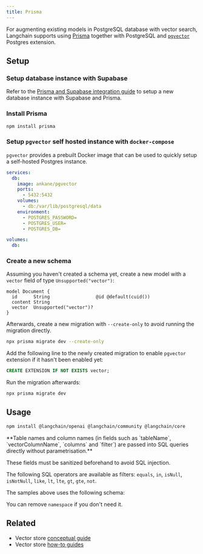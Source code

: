 ```yaml
---
title: Prisma
---
```


For augmenting existing models in PostgreSQL database with vector search, Langchain supports using [Prisma](https://www.prisma.io/) together with PostgreSQL and [`pgvector`](https://github.com/pgvector/pgvector) Postgres extension.

## Setup

### Setup database instance with Supabase

Refer to the [Prisma and Supabase integration guide](https://supabase.com/docs/guides/integrations/prisma) to setup a new database instance with Supabase and Prisma.

### Install Prisma

```bash npm
npm install prisma
```
### Setup `pgvector` self hosted instance with `docker-compose`

`pgvector` provides a prebuilt Docker image that can be used to quickly setup a self-hosted Postgres instance.

```yaml
services:
  db:
    image: ankane/pgvector
    ports:
      - 5432:5432
    volumes:
      - db:/var/lib/postgresql/data
    environment:
      - POSTGRES_PASSWORD=
      - POSTGRES_USER=
      - POSTGRES_DB=

volumes:
  db:
```
### Create a new schema

Assuming you haven't created a schema yet, create a new model with a `vector` field of type `Unsupported("vector")`:

```prisma
model Document {
  id      String                 @id @default(cuid())
  content String
  vector  Unsupported("vector")?
}
```
Afterwards, create a new migration with `--create-only` to avoid running the migration directly.

```bash npm
npx prisma migrate dev --create-only
```
Add the following line to the newly created migration to enable `pgvector` extension if it hasn't been enabled yet:

```sql
CREATE EXTENSION IF NOT EXISTS vector;
```
Run the migration afterwards:

```bash npm
npx prisma migrate dev
```
## Usage


<IntegrationInstallTooltip/>

```bash npm
npm install @langchain/openai @langchain/community @langchain/core
```

<Warning>
**Table names and column names (in fields such as `tableName`, `vectorColumnName`, `columns` and `filter`) are passed into SQL queries directly without parametrisation.**

These fields must be sanitized beforehand to avoid SQL injection.
</Warning>



<Prisma />

The following SQL operators are available as filters: `equals`, `in`, `isNull`, `isNotNull`, `like`, `lt`, `lte`, `gt`, `gte`, `not`.

The samples above uses the following schema:

<SchemaPrisma />

You can remove `namespace` if you don't need it.

## Related

- Vector store [conceptual guide](/oss/javascript/concepts/#vectorstores)
- Vector store [how-to guides](/oss/javascript/how-to/#vectorstores)
